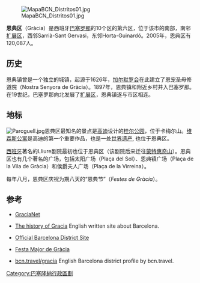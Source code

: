 [[Image:MapaBCN_Distritos01.jpg|thumb]]

'''恩典区'''（Gràcia）是西班牙[[巴塞罗那|巴塞罗那]]的10个区的第六区，位于该市的南部，南邻[[扩展区|扩展区]]，西邻Sarrià-Sant Gervasi，东邻Horta-Guinardó。2005年，恩典区有120,087人。

==历史==
恩典镇曾是一个独立的城镇，起源于1626年，[[加尔默罗会|加尔默罗会]]在此建立了恩宠圣母修道院（Nostra Senyora de Gràcia）。1897年，恩典镇和附近乡村并入巴塞罗那。在19世纪，巴塞罗那向北发展了[[扩展区|扩展区]]，恩典镇遂与市区相连。

==地标==
[[Image:Parcguell.jpg|thumb]]恩典区最知名的景点是[[高迪|高迪]]设计的[[桂尔公园|桂尔公园]]，位于卡梅尔山。[[维森斯公寓|维森斯公寓]]是高迪的第一个重要作品，也是一处[[世界遗产|世界遗产]], 也位于恩典区。

[[西班牙|西班牙]]著名的Lliure剧院最初也位于恩典区（该剧院后来迁往[[蒙特惠奇山|蒙特惠奇山]]）。恩典区也有几个著名的广场，包括太阳广场（Plaça del Sol）、恩典镇广场（Plaça de la Vila de Gràcia）和侯爵夫人广场（Plaça de la Virreina）。

每年八月，恩典区庆祝为期八天的“恩典节”（''Festes de Gràcia''）。

==参考==
{{commons category|Gràcia (district)}}
* {{ca icon}} [http://www.gracianet.org/ GraciaNet] {{Wayback|url=http://www.gracianet.org/ |date=20210313003640 }}
* [https://web.archive.org/web/20070629100656/http://www.barcelonaexplore.com/barcelonagracia.html The history of Gracia] English written site about Barcelona.
* {{ca icon}} [https://web.archive.org/web/20071201130431/http://w3.bcn.es/V17/Home/V17HomeLinkPl/0,2866,1989545_1995403_1,00.html Official Barcelona District Site]
* {{ca icon}} [http://www.festamajordegracia.cat/ Festa Major de Gràcia] {{Wayback|url=http://www.festamajordegracia.cat/ |date=20210222055223 }}
* [https://web.archive.org/web/20101010003434/http://www.bcn.travel/barcelona-sights/city-districts/gracia bcn.travel/gracia] English Barcelona district profile by bcn.travel.

{{coord|41|24|24|N|2|09|29|E|display=title|source:cawiki}}

[[Category:巴塞隆納行政區劃|Category:巴塞隆納行政區劃]]